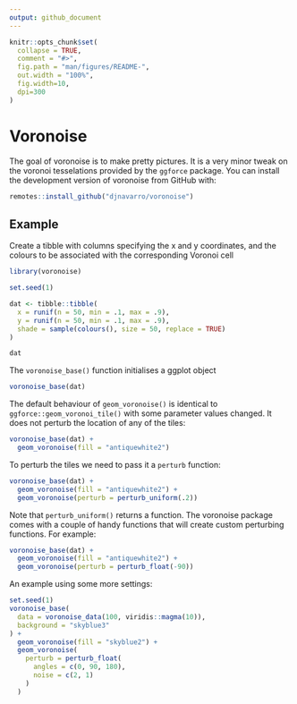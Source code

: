 ```yaml
---
output: github_document
---
```


<!-- README.md is generated from README.Rmd. Please edit that file -->

```r
knitr::opts_chunk$set(
  collapse = TRUE,
  comment = "#>",
  fig.path = "man/figures/README-",
  out.width = "100%", 
  fig.width=10, 
  dpi=300
)
```

# Voronoise

<!-- badges: start -->
<!-- badges: end -->

The goal of voronoise is to make pretty pictures. It is a very minor tweak on the voronoi tesselations provided by the `ggforce` package. You can install the development version of voronoise from GitHub with:

``` r
remotes::install_github("djnavarro/voronoise")
```

## Example

Create a tibble with columns specifying the x and y coordinates, and the colours to be associated with the corresponding Voronoi cell

```r
library(voronoise)

set.seed(1)

dat <- tibble::tibble(
  x = runif(n = 50, min = .1, max = .9),
  y = runif(n = 50, min = .1, max = .9),
  shade = sample(colours(), size = 50, replace = TRUE)
)

dat
```

The `voronoise_base()` function initialises a ggplot object

```r
voronoise_base(dat)
```

The default behaviour of `geom_voronoise()` is identical to `ggforce::geom_voronoi_tile()` with some parameter values changed. It does not perturb the location of any of the tiles:

```r
voronoise_base(dat) + 
  geom_voronoise(fill = "antiquewhite2")
```

To perturb the tiles we need to pass it a `perturb` function:

```r
voronoise_base(dat) + 
  geom_voronoise(fill = "antiquewhite2") + 
  geom_voronoise(perturb = perturb_uniform(.2))  
```

Note that `perturb_uniform()` returns a function. The voronoise package comes with a couple of handy functions that will create custom perturbing functions. For example:

```r
voronoise_base(dat) + 
  geom_voronoise(fill = "antiquewhite2") + 
  geom_voronoise(perturb = perturb_float(-90))
```

An example using some more settings:

```r
set.seed(1)
voronoise_base(
  data = voronoise_data(100, viridis::magma(10)), 
  background = "skyblue3"
) + 
  geom_voronoise(fill = "skyblue2") + 
  geom_voronoise(
    perturb = perturb_float(
      angles = c(0, 90, 180), 
      noise = c(2, 1)
    )
  )
```




